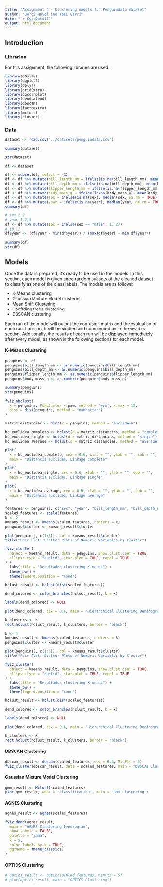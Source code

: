 ```yaml
---
title: "Assignment 4 - Clustering models for Penguindata dataset"
author: "Sergi Mayol and Toni Garri"
date: "`r Sys.Date()`"
output: html_document
---
```


## Introduction
### Libraries

For this assignment, the following libraries are used:

```r
library(GGally)
library(ggplot2)
library(dplyr)
library(gridExtra)
library(ggcorrplot)
library(dendextend)
library(dbscan)
library(factoextra)
library(mclust)
library(cluster)
```

### Data

```r
dataset <- read.csv("../datasets/penguindata.csv")
```

```r
summary(dataset)
```

```r
str(dataset)
```

```r
df <- dataset
```

```r
df <- subset(df, select = -X)
df <- df %>% mutate(bill_length_mm = ifelse(is.na(bill_length_mm), mean(bill_length_mm, na.rm = TRUE), bill_length_mm))
df <- df %>% mutate(bill_depth_mm = ifelse(is.na(bill_depth_mm), mean(bill_depth_mm, na.rm = TRUE), bill_depth_mm))
df <- df %>% mutate(flipper_length_mm = ifelse(is.na(flipper_length_mm), mean(flipper_length_mm, na.rm = TRUE), flipper_length_mm))
df <- df %>% mutate(body_mass_g = ifelse(is.na(body_mass_g), mean(body_mass_g, na.rm = TRUE), body_mass_g))
df <- df %>% mutate(sex = ifelse(is.na(sex), median(sex, na.rm = TRUE), sex))
df <- df %>% mutate(year = ifelse(is.na(year), median(year, na.rm = TRUE), year))
summary(df)
```

```r
# sex 1,2
# year 1,2,3
df <- df %>% mutate(sex = ifelse(sex == "male", 1, 2))
# [0,1]
df$year <- (df$year - min(df$year)) / (max(df$year) - min(df$year))

summary(df)
str(df)
```

## Models

Once the data is prepared, it's ready to be used in the models. In this section, each model is given three random subsets of the cleaned dataset to classify as one of the class labels. The models are as follows:

- K-Means Clustering
- Gaussian Mixture Model clustering
- Mean Shift Clustering
- Hoeffding trees clustering
- DBSCAN clustering

Each run of the model will output the confusion matrix and the evaluation of each run. Later on, it will be studied and commented on in the `Results` section. Additionally, the results of each run will be displayed immediately after every model, as shown in the following sections for each model.

#### K-Means Clustering

```r
penguins <- df
penguins$bill_length_mm <- as.numeric(penguins$bill_length_mm)
penguins$bill_depth_mm <- as.numeric(penguins$bill_depth_mm)
penguins$flipper_length_mm <- as.numeric(penguins$flipper_length_mm)
penguins$body_mass_g <- as.numeric(penguins$body_mass_g)

summary(penguins)
str(penguins)
```

```r
fviz_nbclust(
  x = penguins, FUNcluster = pam, method = "wss", k.max = 15,
  diss = dist(penguins, method = "manhattan")
)
```

```r
matriz_distancias <- dist(x = penguins, method = "euclidean")

hc_euclidea_completo <- hclust(d = matriz_distancias, method = "complete")
hc_euclidea_single <- hclust(d = matriz_distancias, method = "single")
hc_euclidea_average <- hclust(d = matriz_distancias, method = "average")

plot(
  x = hc_euclidea_completo, cex = 0.6, xlab = "", ylab = "", sub = "",
  main = "Distancia euclídea, Linkage complete"
)
plot(
  x = hc_euclidea_single, cex = 0.6, xlab = "", ylab = "", sub = "",
  main = "Distancia euclídea, Linkage single"
)
plot(
  x = hc_euclidea_average, cex = 0.6, xlab = "", ylab = "", sub = "",
  main = "Distancia euclídea, Linkage average"
)
```

```r
features <- penguins[, c("sex", "year", "bill_length_mm", "bill_depth_mm", "flipper_length_mm", "body_mass_g")]
scaled_features <- scale(features)
k <- 2
kmeans_result <- kmeans(scaled_features, centers = k)
penguins$cluster <- kmeans_result$cluster

plot(penguins[, c(1:6)], col = kmeans_result$cluster)
title("Pair Plot: Scatter Plots of Numeric Variables by Cluster")
```

```r
fviz_cluster(
  object = kmeans_result, data = penguins, show.clust.cent = TRUE,
  ellipse.type = "euclid", star.plot = TRUE, repel = TRUE
) +
  labs(title = "Resultados clustering K-means") +
  theme_bw() +
  theme(legend.position = "none")
```

```r
hclust_result <- hclust(dist(scaled_features))

dend_colored <- color_branches(hclust_result, k = k)

labels(dend_colored) <- NULL

plot(dend_colored, cex = 0.6, main = "Hierarchical Clustering Dendrogram")

k_clusters <- k
rect.hclust(hclust_result, k_clusters, border = "black")
```

```r
k <- 4
kmeans_result <- kmeans(scaled_features, centers = k)
penguins$cluster <- kmeans_result$cluster

plot(penguins[, c(1:6)], col = kmeans_result$cluster)
title("Pair Plot: Scatter Plots of Numeric Variables by Cluster")
```

```r
fviz_cluster(
  object = kmeans_result, data = penguins, show.clust.cent = TRUE,
  ellipse.type = "euclid", star.plot = TRUE, repel = TRUE
) +
  labs(title = "Resultados clustering K-means") +
  theme_bw() +
  theme(legend.position = "none")
```

```r
hclust_result <- hclust(dist(scaled_features))

dend_colored <- color_branches(hclust_result, k = k)

labels(dend_colored) <- NULL

plot(dend_colored, cex = 0.6, main = "Hierarchical Clustering Dendrogram")

k_clusters <- k
rect.hclust(hclust_result, k_clusters, border = "black")
```

#### DBSCAN Clustering

```r
dbscan_result <- dbscan(scaled_features, eps = 0.5, MinPts = 5)
fviz_cluster(dbscan_result, data = scaled_features, main = "DBSCAN Clustering")
```

#### Gaussian Mixture Model Clustering

```r
gmm_result <- Mclust(scaled_features)
plot(gmm_result, what = "classification", main = "GMM Clustering")
```

#### AGNES Clustering

```r
agnes_result <- agnes(scaled_features)

fviz_dend(agnes_result,
  main = "AGNES Clustering Dendrogram",
  show_labels = FALSE,
  palette = "jama",
  k = 5,
  color_labels_by_k = TRUE,
  ggtheme = theme_classic()
)
```

#### OPTICS Clustering

```r
# optics_result <- optics(scaled_features, minPts = 5)
# plot(optics_result, main = "OPTICS Clustering")
```
